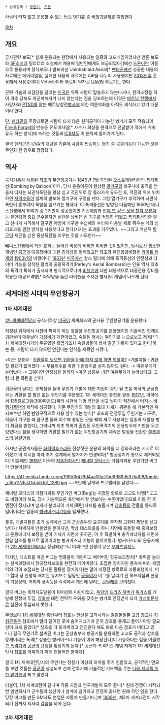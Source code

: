  * 상위항목 : [[무인기]], [[드론]]

사람이 타지 않고 운용할 수 있는 탑승 병기류 중 [[비행기]]일체를 지칭한다

[[목차]]
== 개요 ==
군사관련 보도[* 실제 운용되는 현장에서 사용되는 일종의 코드네임이었지만 언론 보도와 [[SF]]소설과 밀리터리 소설에서 채용해 일반인에게도 보급되었다]]에선 [[드론]]이란 이름으로 통용되며 정식보도나 발표에선 Uninhabited Aerial[* [[펜타곤]]에선 성공한 내용의 자료에는 에어리얼을, 실패한 내용의 자료에는 AiR을 나누어 사용했지만 [[2013년]]후 혼용해서 사용중이다] Vehicle이라 부르며 약자로 [[UAV]]라 부르기도 한다.

관련 기술의 최첨단을 달리는 [[미국]]은 유독 사람이 탑승하지 않는다거나, 원격조정을 하여 격추 당해도 아군피해자가 나지 않는다는 점을 강조하는데 이것은 [[베트남 전쟁]]에서 사망자와 [[PTSD]]를 앓는 베트남참전[[람보|병사]]에 의한 여론악화를 아직도 의식하고 있기 때문이라 한다.

단, [[펜타곤]]의 주장대로면 사람이 타지 않은 원격공격이 가능한 병기가 모두 적용되어 [[Fire & Forget]]의 반능동 유도미사일[* 사수가 화상을 원격으로 전달받아 적에게 계속 유도 하는 방식]에 속하는 것들과 [[ICBM]]도 이 분류에 들어가게 된다.

결국 펜타곤은 UVA의 개념을 기존에 사람이 탑승하는 병기 중 공중이동이 가능한 것을 무인화 한 경우로 정정했다.

== 역사 ==
공식기록상 사용된 최초의 무인항공기는 [[1849년]] 7월 투입된 [[오스트레일리아]]의 폭격풍선(Bombing by Balloon)이다. 
당시 운용이론이 완성된 [[열기구]]의 바구니에 충격을 받을시 터지는 뇌관식폭탄을 왕창 싣고 적진위로 잘 흘러가게 유도한 후, 적진의 위에 위치하면 [[저격수]]들이 일제히 발포해 열기구에 구멍을 낸다. 그럼 열기구가 추락하며 뇌관식 폭탄이 흩뿌려저 폭발을 일으키는 형태다. 이 폭격풍선은 발명된 다음해인 1850년 베니스전쟁에서 10여기 중 2기만이 성공했지만 기선제압과 [[폭격기|언제 또 같은 짓을 할지 모른다]]는 불안감과 중요 군수물자인 실탄을 낭비[* 빈 기구를 적당히 띄웠고 폭격풍선인줄 알고 신나게 사격해서 떨구면 야밤에 기구만 수습해와 수리해 다음날 새로 뛰우는 식의 심리효과를 겸한 방식을 사용햇다고 한다]시키는 효과를 거두었다.. ~~그리고 백년뒤 [[일본군|황군]]이 세균을 싣은 풍선폭탄을 띄우는 짓을 시도한다~~

베니스전쟁에서 거둔 효과는 들어간 비용에 비하면 미비한 것이었지만, 당시로선 생소한 개념인 [[공군]]과 대공장비에 대한 경게심을 일깨웠고[* 최초의 유인항공비행은 [[라이트 형제]]의 [[1903년]]의 비행이다] [[1863년]] [[미국]]에선 찰스 펄리에 의해 폭격풍선의 안전성과 타이머 기능을 장착한 펄리의 공중폭격기(Perley's Aerial Bomber)라는 인류 역사 최초의 폭격기 특허가 출시되며 형식적으로나마 [[비행기]]에 대한 대응책으로 대공전용 장비를 착용한 대공요격병[* 화약양을 늘린 라이플을 소지한 병사]의 개념이 나오게 된다. 
== 세계대전 시대의 무인항공기 ==
=== 1차 세계대전 ===
[[1차 세계대전]]당시 공식기록상 [[미국]]이 세계최초의 군사용 무인항공기를 운용했다.

지정된 위치에서 사진이 찍히게 하는 정찰용 무인항공기를 운용했지만 기술적인 한계로 귀환율이 매우낮아 [[가성비]]가 개판이었고, 숙달된 병사는 무인기를 눈으로보고 [[저격]][* 1차 세계대전시기의 주류였던 복엽기조차 숙련병들이 쏴서 떨군 기록이 있다고 한다]하는 등, 사람이 타지 않으면 안된다는 인식을 재확인 시켰다,

>미군 상층부 : [[마리 앙투아네트|귀환율이 낮으면 귀환을 아예 하지 않게 하면 되잖아?]]
>개발자들 : 귀환할 필요가 없어졌다 -> 부품회수를 위한 귀환장치를 싣지 않아도 된다. -> 여유무게가 늘어났다 -> 그렇다면 안정성을 올리자
>미군 상층부 : 뭐? 여유무게가 늘어났다고! 그럼 더 큰 폭탄을 싣어!

귀환율이 낮다는 문제점을 들어 무인기 개발에 대한 지원이 중단 될 즈음 미국의 군상층부는 귀환을 할 필요 없는 무인기를 주문했고 1차 세계대전 종전을 앞둔 [[1917년]], 미국에서 135킬로그램(300파운드)짜리 시한식 대형 폭탄을 싣고 날아가 적진에서 터지는 [[카미카제|비행기폭탄]]의 제작에 성공했다. 기존 무인기의 개발의 토대 자체가 귀환을 해 기본적인 유지보수만 하면 반영구적으로 사용 할수 있는 방식[* 최초의 전쟁투입 무인기는 기구로, 적들이 기구를 쏴 떨구면 몰래 회수해 총맞은 곳을 꿰메 새로 사용하는 일종의 재활용 병기 취급을 받았다], 그러니까 최초 특허가 출원된 무인폭격기의 운용방식에 기반을 두고 있었다는 점을 생각하면 귀환할 필요가 없는 무인항공기의 제작은 발상을 전환한 [[콜롬부스의 달걀]]인셈.

하지만 군관계자들은 [[화력덕후]]스러운 진상짓은 운용의 화력을 더 강화하라는 지시로 이어졌고 이 지시를 따라 초기 설계에서 몇가지가 변경되다[* 항공장치가 통으로 제거되었다] 이듬해인 [[1918년]] 미국의 [[자동차]]회사인 [[제너럴 모터스]]는 거점파괴용 무인기인 버그가 만들어진다.

https://41.media.tumblr.com/199b15479d4aa00af7bd6989d537bd08/tumblr_nlhb11NEJJ1sbidkto1_1280.jpg
~~폭탄에 날개와 프로펠러를 달았다~~

제너럴 모터스의 거점파괴용 무인기인 버그(Bug)는 지정된 항로로 고고도 비행[* 고고도 비행이라 해도, 당시 기술력으론 육안에서 잘 안보이는 수준이었다]으로 이동 한 후 엔진이 정지되며 날개가 분리되어 기체(폭탄)자체를 충돌시켜 [[참호]]등의 건물을 통짜로 밀어버리는 일종의 [[벙커버스터]]기능을 탑재했다.

물론, 개발자들은 초기 설계에선 그저 군상층부의 요구대로 무작정 고화력 폭탄을 싣고 날아가 처박히게 만들었을 뿐이지만, 막상 테스트를를 하니 지면에 충돌할 때 중력보정과 운동에너지 보정을 받아 기체가 지면에 꼿히곤, 이 후 폭발하며 충격에너지를 지면에 전달 참호를 통으로 밀어버리는 벙커버스터 기능이 붙어버렸다. 벙커버스터의 운용자체가 [[2차 세계대전]]에서나 정립되었으니 어찌보면 전쟁이 낳은 [[오파츠]]일지도

하지만, 테스트를 마친 버그는 명중율이 개판이고 떼어버린 항공보조장치[* 화력을 늘리는 설계과정에서 항공장치보조를 완전히 떼어버렸다. 조잡한 장치지만 풍속에 따라 복엽익의 각이 조절되는 당시론 훌륭한 장치였다]는 말이 지정된 항로로의 자동비행이지, 버그 열대 당 한명씩 배치된 유지보수 담당인 [[공돌이]]가 버그를 날리기 전 목표지점과 현장의 기상상태, 거리와 풍속등을 즉석에서 계산해 날리는 [[공밀레]]를 보여줬다.

결국 버그는 목적지도달율이 10퍼센트 미만이었고, [[독일]]의 [[프리츠 하버]]가 [[독가스]]를 개발해 전쟁에 투입, [[참호]]에 대한 전략적 우위를 갖추는 병기로 인정받게 되자 [[가성비]]문제로 실전에 투입되지 못했다.

무엇보다 [[1차 세계대전]] 중반부터 참호는 전선을 고착시키는 걸림돌일뿐 고급 [[장교]]나 [[지휘관]]들은 참호에서 멀리 떨어진 곳에 숨어지냈기에 굳이 참호를 뭉개고 들어가야할 필요성이 크게 줄었다[* 참호를 다 뭉개버리고 전진한다 해도 바로 다음 참호가 버티고 있다.] 결국 무인기로 설계된 버그는 군상층부에 항공기를 운용하면 고고도 공격과 참호를 뭉개버리는 폭격[* 상술한 벙커버스터 기능이 이에 해당된다]이 가능하다는 점을 어필했고 [[폭격기]]와 [[공군]]의 탄생을 앞당기게 된다.[* 공군과 폭격기란 개념 자체가 1차 세계대전 당시 [[참호]]를 어찌하기 위해 만들어진 분야다]

결국 1차 세계대전당시의 무인기는 정찰기 이상의 의미를 주기 힘들었고, 공격적인 면모를 보인 것들은 [[공군]]이 창설되며 신예 전투기에 기술적인 피드백을 주는 [[희생된 거다|다음 세대를 위한 밑거름]]이 되고 말았다.

더불어, 1차 세계대전이 끝나며 각종 지원과 연구개발이 모두 끝나[* 원래 전쟁이 시작되면 일반회사가 군수품의 생산이나 설계에 참가하고 전쟁이 끝나면 원래 하던 일을 한다. 당장 버그를 만든 GM사도 본업은 자동차 만들기다.]며 [[1939년]], 제2차 세계대전이 시작되기 전까지 제자리 걸음을 하게 된다.

=== 2차 세계대전 ===
